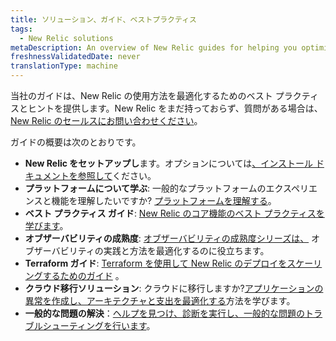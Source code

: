 ```yaml
---
title: ソリューション、ガイド、ベストプラクティス
tags:
  - New Relic solutions
metaDescription: An overview of New Relic guides for helping you optimize your monitoring and observability practices.
freshnessValidatedDate: never
translationType: machine
---
```


当社のガイドは、New Relic の使用方法を最適化するためのベスト プラクティスとヒントを提供します。New Relic をまだ持っておらず、質問がある場合は、 [New Relic のセールスにお問い合わせください](https://newrelic.com/contact-sales)。

ガイドの概要は次のとおりです。

* **New Relic をセットアップし**ます。オプションについては[、インストール ドキュメントを参照して](/docs/new-relic-solutions/new-relic-one/install-configure/install-new-relic)ください。
* **プラットフォームについて学ぶ**: 一般的なプラットフォームのエクスペリエンスと機能を理解したいですか? [プラットフォームを理解する](/docs/new-relic-solutions/new-relic-one/introduction-new-relic-one)。
* **ベスト プラクティス ガイド**: [New Relic のコア機能のベスト プラクティスを学びます](/docs/new-relic-solutions/best-practices-guides/full-stack-observability/overview-best-practices)。
* **オブザーバビリティの成熟度**: [オブザーバビリティの成熟度シリーズは、](/docs/new-relic-solutions/observability-maturity/introduction) オブザーバビリティの実践と方法を最適化するのに役立ちます。
* **Terraform ガイド**: [Terraform を使用して New Relic のデプロイをスケーリングするためのガイド](/docs/more-integrations/terraform/terraform-intro) 。
* **クラウド移行ソリューション**: クラウドに移行しますか?[アプリケーションの異常を作成し](/docs/new-relic-solutions/new-relic-solutions/create-application-baselines)[、アーキテクチャと支出を最適化する](/docs/new-relic-solutions/new-relic-solutions/optimize-cloud-architecture-spend-continuously-improve-your-modern-cloud-environment)方法を学びます。
* **一般的な問題の解決**：[ヘルプを見つけ、診断を実行し、一般的な問題のトラブルシューティングを行います](/docs/new-relic-solutions/solve-common-issues/find-help-use-support-portal)。